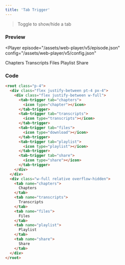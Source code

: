```yaml
---
title: 'Tab Trigger'
---
```



> Toggle to show/hide a tab

### Preview

<Player
  episode="/assets/web-player/v5/episode.json"
  config="/assets/web-player/v5/config.json"
>
  <root class="p-4">
    <div class="flex justify-between pt-4 px-4">
      <div class="flex justify-between w-full">
        <tab-trigger tab="chapters">
          <icon type="chapter"></icon>
        </tab-trigger>
        <tab-trigger tab="transcripts">
          <icon type="transcripts"></icon>
        </tab-trigger>
        <tab-trigger tab="files">
          <icon type="download"></icon>
        </tab-trigger>
        <tab-trigger tab="playlist">
          <icon type="playlist"></icon>
        </tab-trigger>
        <tab-trigger tab="share">
          <icon type="share"></icon>
        </tab-trigger>
      </div>
    </div>
    <div class="w-full relative overflow-hidden">
      <tab name="chapters">
        Chapters
      </tab>
      <tab name="transcripts">
        Transcripts
      </tab>
      <tab name="files">
        Files
      </tab>
      <tab name="playlist">
        Playlist
      </tab>
      <tab name="share">
        Share
      </tab>
    </div>
  </root>
</Player>

### Code

```html
<root class="p-4">
  <div class="flex justify-between pt-4 px-4">
    <div class="flex justify-between w-full">
      <tab-trigger tab="chapters">
        <icon type="chapter"></icon>
      </tab-trigger>
      <tab-trigger tab="transcripts">
        <icon type="transcripts"></icon>
      </tab-trigger>
      <tab-trigger tab="files">
        <icon type="download"></icon>
      </tab-trigger>
      <tab-trigger tab="playlist">
        <icon type="playlist"></icon>
      </tab-trigger>
      <tab-trigger tab="share">
        <icon type="share"></icon>
      </tab-trigger>
    </div>
  </div>
  <div class="w-full relative overflow-hidden">
    <tab name="chapters">
      Chapters
    </tab>
    <tab name="transcripts">
      Transcripts
    </tab>
    <tab name="files">
      Files
    </tab>
    <tab name="playlist">
      Playlist
    </tab>
    <tab name="share">
      Share
    </tab>
  </div>
</root>
```
